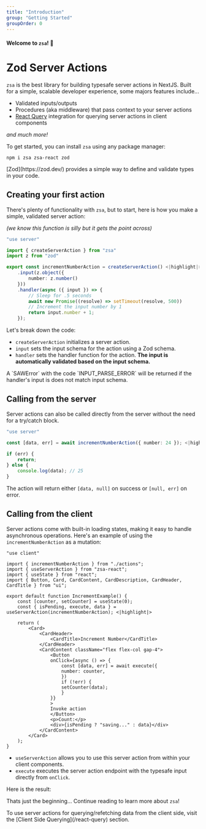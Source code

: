 ```yaml
---
title: "Introduction"
group: "Getting Started"
groupOrder: 0
---
```


#### Welcome to `zsa`! 👋

# Zod Server Actions

`zsa` is the best library for building typesafe server actions in NextJS. Built for a simple, scalable developer experience, some majors features include...

- Validated inputs/outputs
- Procedures (aka middleware) that pass context to your server actions
- [React Query](https://tanstack.com/query/latest/docs/framework/react/overview) integration for querying server actions in client components

_and much more!_

To get started, you can install `zsa` using any package manager:

```bash:terminal
npm i zsa zsa-react zod
```

<Note>
  [Zod](https://zod.dev/) provides a simple way to define and validate types in
  your code.
</Note>

## Creating your first action

There's plenty of functionality with `zsa`, but to start, here is how you make a simple, validated server action:

_(we know this function is silly but it gets the point across)_

```typescript:actions.ts
"use server"

import { createServerAction } from "zsa"
import z from "zod"

export const incrementNumberAction = createServerAction() <|highlight|>
    .input(z.object({
        number: z.number()
    }))
    .handler(async ({ input }) => {
        // Sleep for .5 seconds
        await new Promise((resolve) => setTimeout(resolve, 500))
        // Increment the input number by 1
        return input.number + 1;
    });
```

Let's break down the code:

- `createServerAction` initializes a server action.
- `input` sets the input schema for the action using a Zod schema.
- `handler` sets the handler function for the action. **The input is automatically validated based on the input schema.**

<Info>
  A `SAWError` with the code `INPUT_PARSE_ERROR` will be returned if the
  handler's input is does not match input schema.
</Info>

## Calling from the server

Server actions can also be called directly from the server without the need for a try/catch block.

```typescript:example.ts
"use server"

const [data, err] = await incrementNumberAction({ number: 24 }); <|highlight|>

if (err) {
    return;
} else {
    console.log(data); // 25
}
```

The action will return either `[data, null]` on success or `[null, err]` on error.

## Calling from the client

Server actions come with built-in loading states, making it easy to handle asynchronous operations. Here's an example of using the `incrementNumberAction` as a mutation:

```typescript:increment-example.tsx
"use client"

import { incrementNumberAction } from "./actions";
import { useServerAction } from "zsa-react";
import { useState } from "react";
import { Button, Card, CardContent, CardDescription, CardHeader, CardTitle } from "ui";

export default function IncrementExample() {
    const [counter, setCounter] = useState(0);
    const { isPending, execute, data } = useServerAction(incrementNumberAction); <|highlight|>

    return (
        <Card>
            <CardHeader>
                <CardTitle>Increment Number</CardTitle>
            </CardHeader>
            <CardContent className="flex flex-col gap-4">
                <Button
                onClick={async () => {
                    const [data, err] = await execute({
                    number: counter,
                    })
                    if (!err) {
                    setCounter(data);
                    }
                }}
                >
                Invoke action
                </Button>
                <p>Count:</p>
                <div>{isPending ? "saving..." : data}</div>
            </CardContent>
        </Card>
    );
}
```

- `useServerAction` allows you to use this server action from within your client components.
- `execute` executes the server action endpoint with the typesafe input directly from `onClick`.

Here is the result:

<ExampleComponent id="increment-example" />

Thats just the beginning... Continue reading to learn more about `zsa`!

<Note>
  To use server actions for querying/refetching data from the client side, visit
  the [Client Side Querying](/react-query) section.
</Note>
